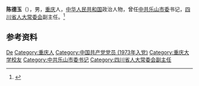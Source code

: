 '''陈德玉'''（{{bd|1944年|8月}}），男，[[重庆|重庆]]人，[[中华人民共和国|中华人民共和国]]政治人物，曾任[[中共乐山市委|中共乐山市委]]书记，[[四川省人大常委会|四川省人大常委会]]副主任。<ref>{{Cite web|title=四川省人大常委会副主任陈德玉辞职获批准|url=http://www.cnr.cn/news/t20051125_504133077.html|accessdate=2020-07-15|work=中广网}}</ref>

== 参考资料 ==
{{reflist}}

{{中国人物小作品}}

{{Authority control}}
{{DEFAULTSORT:Chen陈}}
[[Category:陈姓|De]]
[[Category:重庆人|Category:重庆人]]
[[Category:中国共产党党员_(1973年入党)|Category:中国共产党党员 (1973年入党)]]
[[Category:重庆大学校友|Category:重庆大学校友]]
[[Category:中共乐山市委书记|Category:中共乐山市委书记]]
[[Category:四川省人大常委会副主任|Category:四川省人大常委会副主任]]